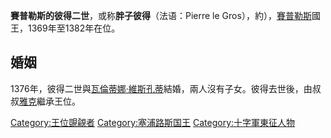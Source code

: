 {{Unreferenced|time=2020-09-29T08:03:56+00:00}}
{{Infobox royalty
| name        = 彼得二世
| succession  = 賽普勒斯國王
| reign       = 1369年1月17日 — 1382年10月13日
| predecessor = [[彼得一世_(賽普勒斯)|彼得一世]]
| successor   = [[雅克一世_(賽普勒斯)|雅克一世]]
| birth_date  = 約1357年
| death_date  = {{Death date and age|1382|10|13|1357|df=y}}
| death_place = [[尼古西亞|尼古西亞]]
| house       = [[呂西尼昂王朝|呂西尼昂王朝]]
| father      = [[彼得一世_(賽普勒斯)|彼得一世]]
| mother      = {{le|亞拉岡的萊昂諾爾 (1333-1417)|Eleanor of Aragon, Queen of Cyprus|亞拉岡的萊昂諾爾}}
}}
'''賽普勒斯的彼得二世'''，或称'''胖子彼得'''（法语：Pierre le Gros），約{{bd|1357年||1382年|10月13日}}），[[賽普勒斯王國|賽普勒斯]]國王，1369年至1382年在位。

== 婚姻 ==
1376年，彼得二世與[[瓦倫蒂娜·維斯孔蒂|瓦倫蒂娜·維斯孔蒂]]結婚，兩人沒有子女。彼得去世後，由叔叔[[詹姆士一世_(賽普勒斯)|雅克]]繼承王位。

{{賽普勒斯君主}}
[[Category:王位覬覦者|Category:王位覬覦者]]
[[Category:塞浦路斯国王|Category:塞浦路斯国王]]
[[Category:十字軍東征人物|Category:十字軍東征人物]]